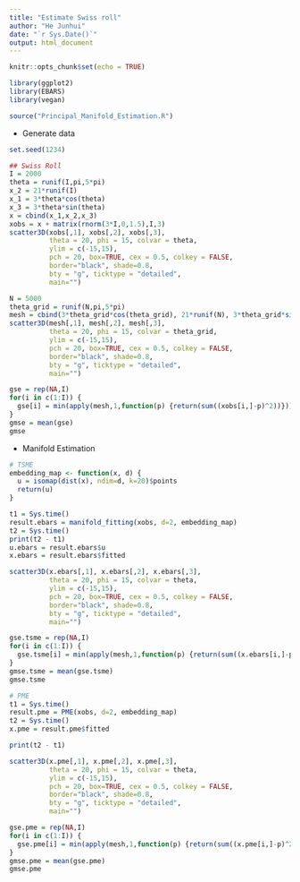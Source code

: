 ```yaml
---
title: "Estimate Swiss roll"
author: "He Junhui"
date: "`r Sys.Date()`"
output: html_document
---
```


```r
knitr::opts_chunk$set(echo = TRUE)
```

```r
library(ggplot2)
library(EBARS)
library(vegan)

source("Principal_Manifold_Estimation.R")
```

+ Generate data

```r
set.seed(1234)
```

```r
## Swiss Roll
I = 2000
theta = runif(I,pi,5*pi)
x_2 = 21*runif(I)
x_1 = 3*theta*cos(theta)
x_3 = 3*theta*sin(theta)
x = cbind(x_1,x_2,x_3)
xobs = x + matrix(rnorm(3*I,0,1.5),I,3)
scatter3D(xobs[,1], xobs[,2], xobs[,3],
          theta = 20, phi = 15, colvar = theta,
          ylim = c(-15,15),
          pch = 20, box=TRUE, cex = 0.5, colkey = FALSE, 
          border="black", shade=0.8, 
          bty = "g", ticktype = "detailed",
          main="")
```

```r
N = 5000
theta_grid = runif(N,pi,5*pi)
mesh = cbind(3*theta_grid*cos(theta_grid), 21*runif(N), 3*theta_grid*sin(theta_grid))
scatter3D(mesh[,1], mesh[,2], mesh[,3],
          theta = 20, phi = 15, colvar = theta_grid,
          ylim = c(-15,15),
          pch = 20, box=TRUE, cex = 0.5, colkey = FALSE, 
          border="black", shade=0.8, 
          bty = "g", ticktype = "detailed",
          main="")
```

```r
gse = rep(NA,I)
for(i in c(1:I)) {
  gse[i] = min(apply(mesh,1,function(p) {return(sum((xobs[i,]-p)^2))}))
}
gmse = mean(gse)
gmse
```

+ Manifold Estimation

```r
# TSME
embedding_map <- function(x, d) {
  u = isomap(dist(x), ndim=d, k=20)$points
  return(u)
}

t1 = Sys.time()
result.ebars = manifold_fitting(xobs, d=2, embedding_map)
t2 = Sys.time()
print(t2 - t1)
u.ebars = result.ebars$u
x.ebars = result.ebars$fitted
```

```r
scatter3D(x.ebars[,1], x.ebars[,2], x.ebars[,3],
          theta = 20, phi = 15, colvar = theta,
          ylim = c(-15,15),
          pch = 20, box=TRUE, cex = 0.5, colkey = FALSE, 
          border="black", shade=0.8, 
          bty = "g", ticktype = "detailed",
          main="")
```

```r
gse.tsme = rep(NA,I)
for(i in c(1:I)) {
  gse.tsme[i] = min(apply(mesh,1,function(p) {return(sum((x.ebars[i,]-p)^2))}))
}
gmse.tsme = mean(gse.tsme)
gmse.tsme
```

```r
# PME
t1 = Sys.time()
result.pme = PME(xobs, d=2, embedding_map)
t2 = Sys.time()
x.pme = result.pme$fitted
```

```r
print(t2 - t1)
```

```r
scatter3D(x.pme[,1], x.pme[,2], x.pme[,3],
          theta = 20, phi = 15, colvar = theta,
          ylim = c(-15,15),
          pch = 20, box=TRUE, cex = 0.5, colkey = FALSE, 
          border="black", shade=0.8, 
          bty = "g", ticktype = "detailed",
          main="")
```

```r
gse.pme = rep(NA,I)
for(i in c(1:I)) {
  gse.pme[i] = min(apply(mesh,1,function(p) {return(sum((x.pme[i,]-p)^2))}))
}
gmse.pme = mean(gse.pme)
gmse.pme
```

